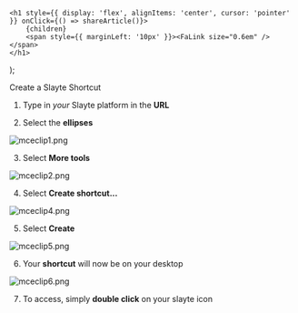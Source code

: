 

    <h1 style={{ display: 'flex', alignItems: 'center', cursor: 'pointer' }} onClick={() => shareArticle()}>
        {children} 
        <span style={{ marginLeft: '10px' }}><FaLink size="0.6em" /></span>
    </h1>
);

<ToastContainer />

<ClickableTitle>Create a Slayte Shortcut</ClickableTitle>




1. Type in *your* Slayte platform in the **URL**


2. Select the **ellipses**


![mceclip1.png](../../../resources/article-images/4413388212115-Create-a-Slayte-Shortcut_1.png)


3. Select **More tools**


![mceclip2.png](../../../resources/article-images/4413388212115-Create-a-Slayte-Shortcut_2.png)


4. Select **Create shortcut...**


![mceclip4.png](../../../resources/article-images/4413388212115-Create-a-Slayte-Shortcut_3.png)


5. Select **Create**


![mceclip5.png](../../../resources/article-images/4413388212115-Create-a-Slayte-Shortcut_4.png)


6. Your **shortcut** will now be on your desktop


![mceclip6.png](../../../resources/article-images/4413388212115-Create-a-Slayte-Shortcut_5.png)


7. To access, simply **double click** on your slayte icon



